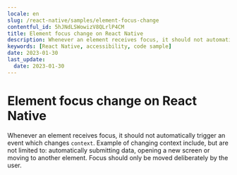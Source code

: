 ```yaml
---
locale: en
slug: /react-native/samples/element-focus-change
contentful_id: 5hJNdLSWowizV8QLrlP4CM
title: Element focus change on React Native
description: Whenever an element receives focus, it should not automatically trigger an event which changes context.
keywords: [React Native, accessibility, code sample]
date: 2023-01-30
last_update:
  date: 2023-01-30
---
```


# Element focus change on React Native

Whenever an element receives focus, it should not automatically trigger an event which changes `context`. Example of changing context include, but are not limited to: automatically submitting data, opening a new screen or moving to another element. Focus should only be moved deliberately by the user.

<CodeSample id="element-focus" framework="react-native" locale="en"/>
